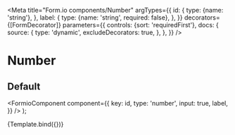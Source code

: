 

<Meta
  title="Form.io components/Number"
  argTypes={{
    id: {
      type: {name: 'string'},
    },
    label: {
      type: {name: 'string', required: false},
    },
  }}
  decorators={[FormDecorator]}
  parameters={{
    controls: {sort: 'requiredFirst'},
    docs: {
      source: {
        type: 'dynamic',
        excludeDecorators: true,
      },
    },
  }}
/>

# Number

## Default

  <FormioComponent
    component={{
      key: id,
      type: 'number',
      input: true,
      label,
    }}
  />
);

<Canvas>
  <Story name="Default" args={{id: 'amount', label: 'Aantal'}}>
    {Template.bind({})}
  </Story>
</Canvas>

<Props story="Default" />
